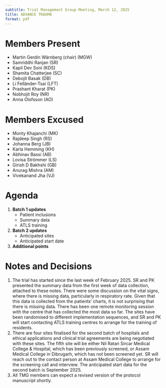 ```yaml
---
subtitle: Trial Management Group Meeting, March 12, 2025
title: ADVANCE TRAUMA
format: pdf
---
```


# Members Present

-   Martin Gerdin Wärnberg (chair) (MGW)
-   Samriddhi Ranjan (SR)
-   Kapil Dev Soni (KDS)
-   Shamita Chatterjee (SC)
-   Debojit Basak (DB)
-   Li Felländer-Tsai (LFT)
-   Prashant Kharat (PK)
-   Nobhojit Roy (NR)
-   Anna Olofsson (AO)

# Members Excused

-   Monty Khajanchi (MK)
-   Rajdeep Singh (RS)
-   Johanna Berg (JB)
-   Karla Hemming (KH)
-   Abhinav Bassi (AB)
-   Lovisa Strömmer (LS)
-   Girish D Bakhshi (GB)
-   Anurag Mishra (AM)
-   Vivekanand Jha (VJ)

# Agenda

1. **Batch 1 updates**
   - Patient inclusions
   - Summary data
   - ATLS training

2. **Batch 2 updates**
   - Anticipated sites
   - Anticipated start date

3. **Additional points**

# Notes and Decisions

1. The trial has started since the last week of February 2025. SR and PK presented the summary data from the first week of data collection, attached to these notes. There were some discussion on the vital signs, where there is missing data, particularly in respiratory rate. Given that this data is collected from the patients' charts, it is not surprising that there is missing data. There has been one remote monitoring session with the centre that has collected the most data so far. The sites have been randomised to different implementation sequences, and SR and PK will start contacting ATLS training centres to arrange for the training of residents.
2. There are four sites finalised for the second batch of hospitals and ethical applications and clinical trial agreements are being negotiated with these sites. The fifth site will be either Nil Ratan Sircar Medical College & Hospital, which has been previously screened, or Assam Medical College in Dibrugarh, which has not been screened yet. SR will reach out to the contact person at Assam Medical College to arrange for the screening call and interview. The anticipated start data for the second batch is September 2025.
3. All TMG members can expect a revised version of the protocol manuscript shortly.